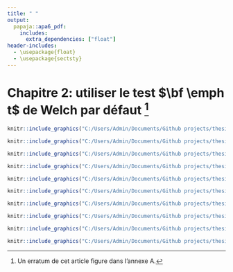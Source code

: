 ```yaml
---
title: " "
output: 
  papaja::apa6_pdf:
    includes:
      extra_dependencies: ["float"]
header-includes:
  - \usepackage{float}
  - \usepackage{sectsty}
---
```


# Chapitre 2: utiliser le test $\bf \emph t$ de Welch par défaut ^[Un erratum de cet article figure dans l'annexe A.]
```r
knitr::include_graphics("C:/Users/Admin/Documents/Github projects/thesis/Chapitre 2/Chapitre 2-1.png")
```

```r
knitr::include_graphics("C:/Users/Admin/Documents/Github projects/thesis/Chapitre 2/Chapitre 2-2.png")
```

```r
knitr::include_graphics("C:/Users/Admin/Documents/Github projects/thesis/Chapitre 2/Chapitre 2-3.png")
```

```r
knitr::include_graphics("C:/Users/Admin/Documents/Github projects/thesis/Chapitre 2/Chapitre 2-4.png")
```

```r
knitr::include_graphics("C:/Users/Admin/Documents/Github projects/thesis/Chapitre 2/Chapitre 2-5.png")
```

```r
knitr::include_graphics("C:/Users/Admin/Documents/Github projects/thesis/Chapitre 2/Chapitre 2-6.png")
```

```r
knitr::include_graphics("C:/Users/Admin/Documents/Github projects/thesis/Chapitre 2/Chapitre 2-7.png")
```

```r
knitr::include_graphics("C:/Users/Admin/Documents/Github projects/thesis/Chapitre 2/Chapitre 2-8.png")
```

```r
knitr::include_graphics("C:/Users/Admin/Documents/Github projects/thesis/Chapitre 2/Chapitre 2-9.png")
```

```r
knitr::include_graphics("C:/Users/Admin/Documents/Github projects/thesis/Chapitre 2/Chapitre 2-10.png")
```
